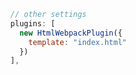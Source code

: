 ```js
  // other settings
  plugins: [
    new HtmlWebpackPlugin({
      template: "index.html"
    })
  ],
```
